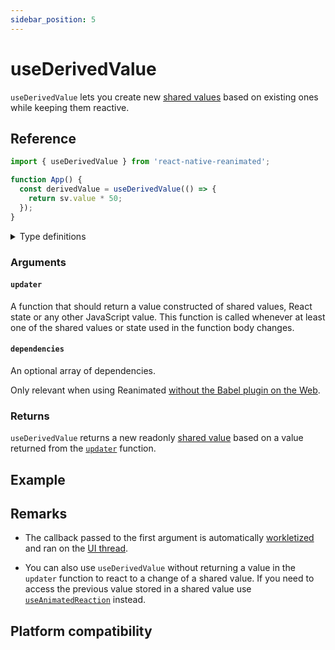 ```yaml
---
sidebar_position: 5
---
```



# useDerivedValue

`useDerivedValue` lets you create new [shared values](/docs/fundamentals/glossary#shared-value) based on existing ones while keeping them reactive.

## Reference

```javascript
import { useDerivedValue } from 'react-native-reanimated';

function App() {
  const derivedValue = useDerivedValue(() => {
    return sv.value * 50;
  });
}
```

<details>
<summary>Type definitions</summary>

```typescript
type SharedValue<T> = { value: T };
type DerivedValue<T> = Readonly<SharedValue<T>>;

function useDerivedValue<T>(
  updater: () => T,
  dependencies?: DependencyList
): DerivedValue<T>;
```

</details>

### Arguments

#### `updater`

A function that should return a value constructed of shared values, React state or any other JavaScript value. This function is called whenever at least one of the shared values or state used in the function body changes.

#### `dependencies` <Optional/>

An optional array of dependencies.

Only relevant when using Reanimated [without the Babel plugin on the Web](https://docs.swmansion.com/react-native-reanimated/docs/guides/web-support#web-without-the-babel-plugin).

### Returns

`useDerivedValue` returns a new readonly [shared value](/docs/fundamentals/glossary#shared-value) based on a value returned from the [`updater`](/docs/core/useDerivedValue#updater) function.

## Example


<InteractiveExample src={DerivedValueSrc} component={DerivedValue} />

## Remarks

- The callback passed to the first argument is automatically [workletized](/docs/fundamentals/glossary#to-workletize) and ran on the [UI thread](/docs/fundamentals/glossary#ui-thread).

- You can also use `useDerivedValue` without returning a value in the `updater` function to react to a change of a shared value. If you need to access the previous value stored in a shared value use [`useAnimatedReaction`](/docs/advanced/useAnimatedReaction) instead.

## Platform compatibility

<PlatformCompatibility android ios web />
